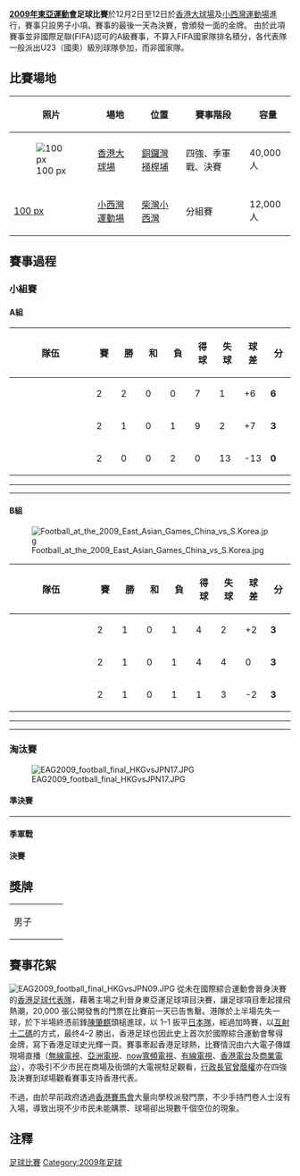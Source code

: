 {{Infobox International Football Competition
| image          = 
| size           = 
| country        = 香港
| dates          = 12月2日–12月12日
| num_teams      = 6
| confederations = 
| venues         = 2
| cities         = 1
| champion_other = {{fbu|23|HKG}}
| count          = 1
| second_other   = {{fbu|20|JPN}}
| third          = KOR
| fourth_other   = {{fbu|23|PRK}}
| matches        = 10
| goals          = 34
| attendance     = 97834
}}
'''[[2009年東亞運動會|2009年東亞運動會]]足球比賽'''於12月2日至12日於[[香港大球場|香港大球場]]及[[小西灣運動場|小西灣運動場]]進行，賽事只設男子小項。賽事的最後一天為決賽，會頒發一面的金牌。 由於此項賽事並非國際足聯(FIFA)認可的A級賽事，不算入FIFA國家隊排名積分，各代表隊一般派出U23（國奧）級別球隊參加，而非國家隊。

== 比賽場地 ==
{| class="wikitable"
|-
! 照片 !! 場地 !! 位置 !! 賽事階段 !! 容量
|-
| [[File:Hong_Kong_Stadium.JPG|100 px]]
| [[香港大球場|香港大球場]] || [[銅鑼灣|銅鑼灣]][[掃桿埔|掃桿埔]] || 四強、季軍戰、決賽 || 40,000人
|-
| [[檔案:HK_SiuSaiWanSportsground.JPG|100 px]]
| [[小西灣運動場|小西灣運動場]] || [[柴灣|柴灣]][[小西灣|小西灣]] || 分組賽 || 12,000人
|}

== 賽事過程 ==
=== 小組賽 ===
==== A組 ====
{| class="wikitable" style="text-align: center; font-size: 90%;"
!width=150|隊伍
!width=30|賽
!width=30|勝
!width=30|和
!width=30|負
!width=30|得球
!width=30|失球
!width=30|球差
!width=30|分
|- align=center bgcolor=#ccffcc
|style="text-align:left;"|{{fb|JPN}}
|2||2||0||0||7||1||+6||'''6'''
|- align=center bgcolor=#ccffcc
|style="text-align:left;"|{{fb|PRK}}
|2||1||0||1||9||2||+7||'''3'''
|- align=center
|style="text-align:left;"|{{fb|MAC}}
|2||0||0||2||0||13||-13||'''0'''
|}

{{footballbox
|date = 2009年12月2日
|time = 19:00
|team1 = {{fb-rt|JPN}}
|score = 2 – 1
|team2 = {{fb|PRK}}
|goals1 = [[大塚翔平|大塚翔平]] {{goal|30}}<br> [[铃木大辅_(足球运动员)|鈴木大輔]] {{goal|59}}
|goals2 = [[崔哲萬|崔哲萬]] {{goal|52}}
|stadium = [[小西灣運動場|小西灣運動場]]
|attendance = 4,100
|report = [https://web.archive.org/web/20091205193403/http://results.2009eastasiangames.hk/en/Comp.mvc/Info/ResultList/FBM400A01 報告 (EAG)]<br> [https://www.hkfa.com/ch/match/detail/6291/ 報告 (HKFA)]
|referee = Singh S. ([[新加坡足球總會|新加坡]])
}}
----
{{footballbox
|date = 2009年12月4日
|time = 19:00
|team1 = {{fb-rt|PRK}}
|score = 8 – 0
|team2 = {{fb|MAC}}
|goals1 = [[崔哲萬|崔哲萬]]{{goal|6}}<br> [[金國榛|金國榛]] {{goal|21}}<br>[[李光赫|李光赫]] {{goal|45+}}<br>[[崔敏鎬|崔敏鎬]] {{goal|58||90+}}<br>[[朴南哲|朴南哲]] {{goal|63}}<br> [[朴成哲_(1987年)|朴成哲]] {{goal|71}}<br>[[朴光龍|朴光龍]] {{goal|90+}}
|goals2 = 
|stadium = [[小西灣運動場|小西灣運動場]]
|attendance = 1,360
|report = [https://web.archive.org/web/20091208043118/http://results.2009eastasiangames.hk/en/Comp.mvc/Info/ResultList/FBM400A02 報告 (EAG)]<br> [https://www.hkfa.com/ch/match/detail/6292/ 報告 (HKFA)]
|referee = Ramachandran K. ([[馬來西亞足球協會|馬來西亞]])
}}
----
{{footballbox
|date = 2009年12月7日
|time = 19:00
|team1 = {{fb-rt|MAC}}
|score = 0 – 5
|team2 = {{fb|JPN}}
|goals1 = 
|goals2 = 押谷裕樹 {{goal|39}}<br> 青木拓矢 {{goal|45+}}<br> [[大迫勇也|大迫勇也]] {{goal|53}}<br> [[柿谷曜一朗|柿谷曜一朗]] {{goal|60}}<br> 河井陽介 {{goal|63}}
|stadium = [[小西灣運動場|小西灣運動場]]
|attendance = 1,050
|report = [https://web.archive.org/web/20091213011526/http://results.2009eastasiangames.hk/en/Comp.mvc/Info/ResultList/FBM400A03 報告(EAG)]<br> [https://www.hkfa.com/ch/match/detail/6293/ 報告 (HKFA)]
|referee = Singh S. ([[新加坡足球總會|新加坡]])
}}

==== B組 ====
[[File:Football_at_the_2009_East_Asian_Games_China_vs_S.Korea.jpg|thumb]]

{| class="wikitable" style="text-align: center; font-size: 90%;"
!width=150|隊伍
!width=30|賽
!width=30|勝
!width=30|和
!width=30|負
!width=30|得球
!width=30|失球
!width=30|球差
!width=30|分
|- align=center bgcolor=#ccffcc
|style="text-align:left;"|{{fb|HKG}}
|2||1||0||1||4||2||+2||'''3'''
|- align=center bgcolor=#ccffcc
|style="text-align:left;"|{{fb|KOR}}
|2||1||0||1||4||4||0||'''3'''
|- align=center
|style="text-align:left;"|{{fb|CHN}}
|2||1||0||1||1||3||-2||'''3'''
|}

{{footballbox
|date = 2009年12月3日
|time = 19:00
|team1 = {{fb-rt|HKG}}
|score = 4 – 1
|team2 = {{fb|KOR}}
|goals1 = [[陳偉豪|陳偉豪]] {{goal|21}}<br> [[黃展鴻|黃展鴻]] {{goal|30}}<br> [[徐德帥|徐德帥]] {{goal|65}}<br> [[陳肇麒|陳肇麒]] {{goal|81}}
|goals2 = [[高旼奇|高旼奇]] {{goal|45+1}}
|stadium = [[小西灣運動場|小西灣運動場]]
|attendance = 5,000
|report = [https://web.archive.org/web/20091207014055/http://results.2009eastasiangames.hk/en/Comp.mvc/Info/ResultList/FBM400B01 報告(EAG)]<br>[https://www.hkfa.com/ch/match/detail/6294/ 報告(HKFA)]
|referee = Phung D. ([[越南足球協會|越南]])
}}
----
{{footballbox
|date = 2009年12月6日
|time = 19:00
|team1 = {{fb-rt|KOR}}
|score = 3 – 0
|team2 = {{fb|CHN}}
|goals1 = [[朴鐘粲|朴鐘粲]] {{goal|49}} {{goal|65}}<br> [[金浩猷|金浩猷]] {{goal|79|[[十二碼|十二碼]]}}
|goals2 = 
|stadium = [[小西灣運動場|小西灣運動場]]
|attendance = 3,160
|report = [https://web.archive.org/web/20091209031923/http://results.2009eastasiangames.hk/en/Comp.mvc/Info/ResultList/FBM400B02 報告(EAG)]<br> [https://www.hkfa.com/ch/match/detail/6295/ 報告(HKFA)]
|referee = Sgt W. ([[緬甸足球協會|緬甸]])
}}
----
{{footballbox
|date = 2009年12月8日
|time = 19:00
|team1 = {{fb-rt|CHN}}
|score = 1 – 0
|team2 = {{fb|HKG}}
|goals1 =  [[高迪|高迪]]  {{goal|24}}
|goals2 = 
|stadium = [[小西灣運動場|小西灣運動場]]
|attendance = 6,000
|report = [https://web.archive.org/web/20091213152741/http://results.2009eastasiangames.hk/zh/Comp.mvc/Info/ResultList/FBM400B03 報告(EAG)]<br> [https://www.hkfa.com/ch/match/detail/6296/ 報告(HKFA)]
|referee = Phung D. ([[越南足球協會|越南]])
}}

=== 淘汰賽 ===
[[File:EAG2009_football_final_HKGvsJPN17.JPG|thumb]]

{{Round4-with third |score-width=40px
<!-- 準決賽 -->
|12月10日 - [[香港大球場|香港大球場]]|'''{{fb|JPN}}'''{{aet}}|'''2'''|{{fb|KOR}}|1
|12月10日 - [[香港大球場|香港大球場]]|'''{{fb|HKG}}'''{{pso}}|'''1 (4)'''|{{fb|PRK}}|1 (2)
<!-- 決賽 -->
|12月12日 - [[香港大球場|香港大球場]]|{{fb|JPN}}|1 (2)|'''{{fb|HKG}}'''{{pso}}|'''1 (4)'''
<!-- 季軍戰 -->
|12月12日 - [[香港大球場|香港大球場]]|'''{{fb|KOR}}'''{{pso}}|'''1 (4)'''|{{fb|PRK}}|1 (2)
}}

==== 準決賽 ====
{{footballbox
|date = 2009年12月10日
|time = 17:00
|team1 = {{fb-rt|JPN}}
|score = 2 – 1<br>（[[加時賽|加時賽]]）
|team2 = {{fb|KOR}}
|goals1 = 山本康裕 {{goal|9}}<br> [[永井謙佑|永井謙佑]] {{goal|120+}}
|goals2 = 金浩猷 {{goal|21}}
|stadium = [[香港大球場|香港大球場]]
|attendance = 7,534
|report = [https://web.archive.org/web/20091214062927/http://results.2009eastasiangames.hk/zh/Comp.mvc/Info/ResultList/FBM400201 報告(EAG)]<br> [https://www.hkfa.com/ch/match/detail/6844/ 報告(HKFA)]
|referee = Ramachandran K. ([[馬來西亞足球協會|馬來西亞]])
}}
----
{{footballbox
|date = 2009年12月10日
|time = 20:00
|team1 = {{fb-rt|HKG}}
|score = 1 – 1<br>（[[加時賽|加時賽]]）
|team2 = {{fb|PRK}}
|goals1 = [[陳偉豪|陳偉豪]] {{goal|44}}
|goals2 = [[朴光龍|朴光龍]] {{goal|85}}
|stadium = [[香港大球場|香港大球場]]
|attendance = 9,500
|report = [https://web.archive.org/web/20091214062938/http://results.2009eastasiangames.hk/zh/Comp.mvc/Info/ResultList/FBM400202 報告(EAG)]<br> [https://www.hkfa.com/ch/match/detail/6843/ 報告(HKFA)]
|referee = Sgt W. ([[緬甸足球協會|緬甸]])
}}
{{penshootoutbox
|penalties1 = [[歐陽耀冲|歐陽耀冲]] {{pengoal}}<br> [[陳偉豪|陳偉豪]] {{pengoal}}<br> [[李志豪_(足球員)|李志豪]] {{pengoal}}<br> [[阮健文|阮健文]] {{pengoal}}
|penaltyscore = 4 – 2
|penalties2 = {{pengoal}} [[朴成哲_(1987年)|朴成哲]]<br> {{penmiss|被救出}} [[李光赫|李光赫]]<br> {{pengoal}} [[全光益|全光益]]<br> {{penmiss|射失}} 金光學
}}

==== 季軍戰 ====
{{footballbox
|date= 2009年12月12日
|time= 14:00
|team1= {{fb-rt|KOR}}
|score= 1 – 1
|team2= {{fb|PRK}}
|goals1= 高旼奇 {{goal|24}}
|goals2= [[朴成哲_(1987年)|朴成哲]] {{goal|52}}
|stadium= [[香港大球場|香港大球場]]
|report= [https://web.archive.org/web/20091214032832/http://results.2009eastasiangames.hk/zh-tw/Comp.mvc/Info/ResultList/FBM400102 報告(EAG)]<br> [https://www.hkfa.com/ch/match/detail/6845/ 報告(HKFA)]
|attendance= 28,246
|referee= Singh S. ([[新加坡足球總會|新加坡]])
}}
{{penshootoutbox
|penalties1 = 高旼奇 {{pengoal}}<br> 禹周岭 {{pengoal}}<br> 鄭載錫 {{pengoal}}<br> 李宰榮 {{pengoal}}
|penaltyscore = 4 – 2
|penalties2 = {{pengoal}} [[崔敏鎬|崔敏鎬]]<br> {{pengoal}} [[朴成哲_(1987年)|朴成哲]]<br> {{penmiss|射失}} [[全光益|全光益]]<br> {{penmiss|射失}} [[金國榛|金國榛]]
}}

==== 決賽 ====
{{Main|2009年東亞運動會足球比賽決賽}}
{{footballbox
|date= 2009年12月12日
|time= 17:00
|team1= {{fb-rt|JPN}}
|score= 1 – 1<br>（[[加時賽|加時賽]]）
|team2= {{fb|HKG}}
|goals1= 村松大輔 {{goal|22}}
|goals2= [[陳肇麒|陳肇麒]] {{goal|47}}
|stadium= [[香港大球場|香港大球場]]
|report= [https://web.archive.org/web/20091214032826/http://results.2009eastasiangames.hk/zh-tw/Comp.mvc/Info/ResultList/FBM400101 報告(EAG)]<br> [https://www.hkfa.com/ch/match/detail/6846/ 報告(HKFA)]
|attendance= 31,884
|referee= Phung D. ([[越南足球協會|越南]])
}}
{{penshootoutbox
|penalties1 = [[永井謙佑|永井謙佑]] {{pengoal}}<br>[[大塚翔平|大塚翔平]] {{penmiss|被救出}}<br>[[铃木大辅_(足球运动员)|鈴木大輔]] {{penmiss|中柱}}<br> 青木拓矢 {{pengoal}}
|penaltyscore = 2 – 4
|penalties2 = {{penmiss|被救出}} [[歐陽耀冲|歐陽耀冲]]<br> {{pengoal}} [[陳肇麒|陳肇麒]]<br> {{pengoal}}  [[陳偉豪|陳偉豪]]<br> {{pengoal}} [[李志豪_(足球員)|李志豪]]<br> {{pengoal}} [[黃展鴻|黃展鴻]]
}}

== 獎牌 ==
{| {{MedalistTable|type=項目|style=font-size:small;}}
|-
| 男子
| {{fb|HKG}}
| {{fb|JPN}}
| {{fb|KOR}}
|}

== 賽事花絮 ==
[[File:EAG2009_football_final_HKGvsJPN09.JPG|thumb]]
從未在國際綜合運動會晉身決賽的[[香港足球代表隊|香港足球代表隊]]，藉著主場之利晉身東亞運足球項目決賽，讓足球項目牽起撲飛熱潮，20,000 張公開發售的門票在比賽前一天已告售罊。港隊於上半場先失一球，於下半場終憑前鋒[[陳肇麒|陳肇麒]]頭槌進球，以 1–1 扳平[[日本國家足球隊|日本隊]]，經過加時賽，以[[互射十二碼|互射十二碼]]的方式，最终4–2 勝出，香港足球也因此史上首次於國際綜合運動會奪得金牌，寫下香港足球史光輝一頁。賽事牽起香港足球熱，比賽情況由六大電子傳媒現場直播（[[電視廣播有限公司|無線電視]]、[[亞洲電視|亞洲電視]]、[[now寬頻電視|now寬頻電視]]、[[香港有線電視|有線電視]]、[[香港電台|香港電台]]及[[商業電台|商業電台]]），亦吸引不少市民在商場及街頭的大電視駐足觀看，[[香港特別行政區行政長官|行政長官]][[曾蔭權|曾蔭權]]亦在四強及決賽到球場觀看賽事支持香港代表。

不過，由於早前政府透過[[香港賽馬會|香港賽馬會]]大量向學校派發門票，不少手持門卷人士沒有入場，導致出現不少市民未能購票、球場卻出現數千個空位的現象。

== 注釋 ==
{{commons category|2009 East Asian Games Football}}

<references/>

{{2009年東亞運動會}}

[[Category:2009年東亞運動會比賽項目|足球比賽]]
[[Category:2009年足球|Category:2009年足球]]
